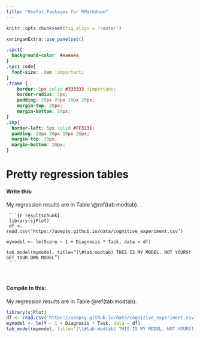 ```yaml
---
title: "Useful Packages for RMarkdown"
---
```



```r
knitr::opts_chunk$set(fig.align = 'center')
```

```r
xaringanExtra::use_panelset()
```


```css
.spc1{
  background-color: #eaeaea;
}
.spc1 code{
  font-size: .8em !important;
}
.frame {
    border: 1px solid #333333 !important; 
    border-radius: 5px; 
    padding: 20px 20px 10px 20px; 
    margin-top: 20px; 
    margin-bottom: 20px; 
}
.imp{
  border-left: 5px solid #FF3131;
  padding: 20px 20px 10px 20px; 
  margin-top: 20px; 
  margin-bottom: 20px; 
}
```

# Pretty regression tables 

::: {.panelset}
::: {.panel}
#### Write this: 

My regression results are in Table \\\@ref(tab:modtab). 

<div class="spc1"><code>
&grave;&grave;&grave;{r resultschunk}<br>
library(sjPlot)<br>
df <- read.csv('https://uoepsy.github.io/data/cognitive_experiment.csv')<br>
mymodel <- lm(Score ~ 1 + Diagnosis * Task, data = df)<br>
tab_model(mymodel, title="(\\#tab:modtab) THIS IS MY MODEL. NOT YOURS! GET YOUR OWN MODEL")<br>
&grave;&grave;&grave;
</code></div><br>

:::

::: {.panel}
#### Compile to this:

My regression results are in Table \@ref(tab:modtab). 

```r
library(sjPlot)
df <- read.csv('https://uoepsy.github.io/data/cognitive_experiment.csv')
mymodel <- lm(Y ~ 1 + Diagnosis * Task, data = df)
tab_model(mymodel, title="(\\#tab:modtab) THIS IS MY MODEL. NOT YOURS! GET YOUR OWN MODEL")
```

:::

:::

